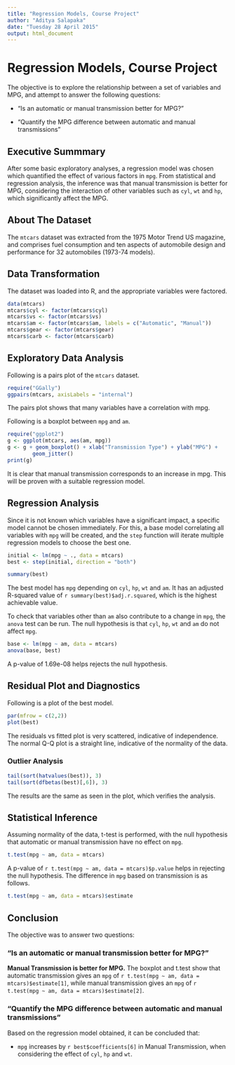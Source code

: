 ```yaml
---
title: "Regression Models, Course Project"
author: "Aditya Salapaka"
date: "Tuesday 28 April 2015"
output: html_document
---
```


# Regression Models, Course Project
The objective is to explore the relationship between a set of variables and MPG,
and attempt to answer the following questions:

* “Is an automatic or manual transmission better for MPG?”

* "Quantify the MPG difference between automatic and manual transmissions"

## Executive Summmary
After some basic exploratory analyses, a regression model was chosen which 
quantified the effect of various factors in `mpg`. From statistical and 
regression analysis, the inference was that manual transmission is better for MPG, 
considering the interaction of other variables such as `cyl`, `wt` and `hp`, 
which significantly affect the MPG.

## About The Dataset
The `mtcars` dataset was extracted from the 1975 Motor Trend US magazine, and
comprises fuel consumption and ten aspects of automobile design and performance
for 32 automobiles (1973-74 models).

## Data Transformation

The dataset was loaded into R, and the appropriate variables were factored.

```r
data(mtcars)
mtcars$cyl <- factor(mtcars$cyl)
mtcars$vs <- factor(mtcars$vs)
mtcars$am <- factor(mtcars$am, labels = c("Automatic", "Manual"))
mtcars$gear <- factor(mtcars$gear)
mtcars$carb <- factor(mtcars$carb)
```

## Exploratory Data Analysis

Following is a pairs plot of the `mtcars` dataset.

```r
require("GGally")
ggpairs(mtcars, axisLabels = "internal")
```

The pairs plot shows that many variables have a correlation with mpg. 

Following is a boxplot between `mpg` and `am`.

```r
require("ggplot2")
g <- ggplot(mtcars, aes(am, mpg))
g <- g + geom_boxplot() + xlab("Transmission Type") + ylab("MPG") + 
        geom_jitter()
print(g)
```

It is clear that manual transmission corresponds to an increase in mpg. This 
will be proven with a suitable regression model.

## Regression Analysis
Since it is not known which variables have a significant impact, a specific 
model cannot be chosen immediately. For this, a base model correlating all 
variables with `mpg` will be created, and the `step` function will iterate 
multiple regression models to choose the best one.

```r
initial <- lm(mpg ~ ., data = mtcars)
best <- step(initial, direction = "both")
```

```r
summary(best)
```

The best model has `mpg` depending on `cyl`, `hp`, `wt` and `am`. It has an 
adjusted R-squared value of `r summary(best)$adj.r.squared`, which is the highest achievable value. 

To check that variables other than `am` also contribute to a change in `mpg`,
the `anova` test can be run. The null hypothesis is that `cyl`, `hp`, `wt` and
`am` do not affect `mpg`.

```r
base <- lm(mpg ~ am, data = mtcars)
anova(base, best)
```

A p-value of 1.69e-08 helps rejects the null hypothesis.

## Residual Plot and Diagnostics
Following is a plot of the best model.
```r
par(mfrow = c(2,2))
plot(best)
```

The residuals vs fitted plot is very scattered, indicative of independence.
The normal Q-Q plot is a straight line, indicative of the normality of the data.

### Outlier Analysis
```r
tail(sort(hatvalues(best)), 3)
tail(sort(dfbetas(best)[,6]), 3)
```

The results are the same as seen in the plot, which verifies the analysis.

## Statistical Inference
Assuming normality of the data, t-test is performed, with the null hypothesis 
that automatic or manual transmission have no effect on `mpg`.

```r
t.test(mpg ~ am, data = mtcars)
```

A p-value of `r t.test(mpg ~ am, data = mtcars)$p.value` helps in rejecting the
null hypothesis. The difference in `mpg` based on transmission is as follows.

```r
t.test(mpg ~ am, data = mtcars)$estimate
```
## Conclusion
The objective was to answer two questions:

### “Is an automatic or manual transmission better for MPG?”
**Manual Transmission is better for MPG.** The boxplot and t.test show that 
automatic transmission gives an `mpg` of 
`r t.test(mpg ~ am, data = mtcars)$estimate[1]`, while manual transmission gives
an `mpg` of `r t.test(mpg ~ am, data = mtcars)$estimate[2]`. 

### "Quantify the MPG difference between automatic and manual transmissions"

Based on the regression model obtained, it can be concluded that:

* `mpg` increases by `r best$coefficients[6]` in Manual Transmission, when 
considering the effect of `cyl`, `hp` and `wt`.
